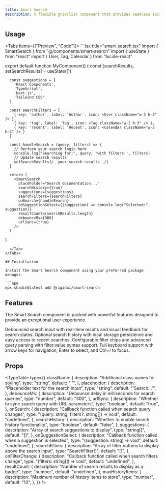 ```yaml
---
title: Smart Search
description: A flexible grid/list component that provides seamless switching between grid and list layouts with customizable card rendering.
---
```



## Usage

<Tabs items={["Preview", "Code"]}>
  <Tab value="Preview">
    <SmartSearchPreview />
  </Tab>
  <Tab value="Code">
    ```tsx title="smart-search.tsx"
import { SmartSearch } from "@/components/smart-search"
import { useState } from "react"
import { User, Tag, Calendar } from "lucide-react"

export default function MyComponent() {
  const [searchResults, setSearchResults] = useState([])

      const suggestions = [
        'React Components',
        'TypeScript',
        'Next.js',
        'Tailwind CSS'
      ]

      const searchFilters = [
        { key: 'author', label: 'Author', icon: <User className="w-3 h-3" /> },
        { key: 'tag', label: 'Tag', icon: <Tag className="w-3 h-3" /> },
        { key: 'recent', label: 'Recent', icon: <Calendar className="w-3 h-3" /> }
      ]

      const handleSearch = (query, filters) => {
        // Perform your search logic here
        console.log('Searching for:', query, 'with filters:', filters)
        // Update search results
        setSearchResults(/_ your search results _/)
      }

      return (
        <SmartSearch
          placeholder="Search documentation..."
          searchHistory={true}
          suggestions={suggestions}
          searchFilters={searchFilters}
          onSearch={handleSearch}
          onSuggestionSelect={(suggestion) => console.log("Selected:", suggestion)}
          resultCount={searchResults.length}
          debounceMs={300}
          urlSync={true}
        />
      )

}

````
  </Tab>
</Tabs>

## Installation

Install the Smart Search component using your preferred package manager.

```npm
npx shadcn@latest add @rigidui/smart-search
````

## Features

The Smart Search component is packed with powerful features designed to provide an exceptional user experience.

<Cards>
  <Card title="Real-time Search">
    Debounced search input with real-time results and visual feedback for search
    states.
  </Card>
  <Card title="Search History">
    Optional search history with local storage persistence and easy access to
    recent searches.
  </Card>
  <Card title="Smart Filters">
    Configurable filter chips and advanced query parsing with filter:value
    syntax support.
  </Card>
  <Card title="Keyboard Navigation">
    Full keyboard support with arrow keys for navigation, Enter to select, and
    Ctrl+/ to focus.
  </Card>
</Cards>

## Props

<TypeTable
  type={{
    className: {
      description: "Additional class names for styling",
      type: "string",
      default: "''",
    },
    placeholder: {
      description: "Placeholder text for the search input",
      type: "string",
      default: "'Search...'",
    },
    debounceMs: {
      description: "Debounce delay in milliseconds for search queries",
      type: "number",
      default: "300",
    },
    urlSync: {
      description: "Whether to sync search query with URL parameters",
      type: "boolean",
      default: "true",
    },
    onSearch: {
      description: "Callback function called when search query changes",
      type: "(query: string, filters?: string[]) => void",
      default: "undefined",
    },
    searchHistory: {
      description: "Whether to enable search history functionality",
      type: "boolean",
      default: "false",
    },
    suggestions: {
      description: "Array of search suggestions to display",
      type: "string[]",
      default: "[]",
    },
    onSuggestionSelect: {
      description: "Callback function called when a suggestion is selected",
      type: "(suggestion: string) => void",
      default: "undefined",
    },
    searchFilters: {
      description: "Array of filter buttons to display above the search input",
      type: "SearchFilter[]",
      default: "[]",
    },
    onFilterChange: {
      description: "Callback function called when search filters change",
      type: "(filters: string[]) => void",
      default: "undefined",
    },
    resultCount: {
      description: "Number of search results to display as a badge",
      type: "number",
      default: "undefined",
    },
    maxHistoryItems: {
      description: "Maximum number of history items to store",
      type: "number",
      default: "10",
    },
  }}
/>
